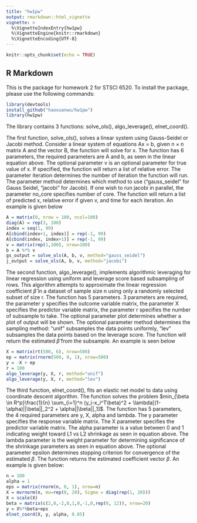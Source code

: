 ```yaml
---
title: "hw1pw"
output: rmarkdown::html_vignette
vignette: >
  %\VignetteIndexEntry{hw1pw}
  %\VignetteEngine{knitr::rmarkdown}
  %\VignetteEncoding{UTF-8}
---
```


```r
knitr::opts_chunk$set(echo = TRUE)
```

## R Markdown

This is the package for homework 2 for STSCI 6520. To install the package, please use the following commands:

```r
library(devtools)
install_github("haoxuanwu/hw1pw")
library(hw1pw)
```

The library contains 3 functions: solve_ols(), algo_leverage(), elnet_coord().

The first function, solve_ols(), solves a linear system using Gauss-Seidel or Jacobi method. 
Consider a linear system of equations Ax = b, given n $\times$ n matrix A and the vector B, the function will solve for x. 
The function has 6 parameters, the required parameters are A and b, as seen in the linear equation above. The optional parameter v is an optional parameter for true value of x. If specified, the function will return a list of relative error. The parameter iteration determines the number of iteration the function will run. The parameter method determines which method to use ("gauss_seidel" for Gauss Seidel, "jacobi" for Jacobi). If one wish to run jacobi in parallel, the parameter no_core specifies number of core. 
The function will return a list of predicted x, relative error if given v, and time for each iteration. An example is given below

```r
A = matrix(0, nrow = 100, ncol=100)
diag(A) = rep(3, 100)
index = seq(1, 99)
A[cbind(index+1, index)] = rep(-1, 99)
A[cbind(index, index+1)] = rep(-1, 99)
v = matrix(rep(1,100), nrow=100)
b = A %*% v
gs_output = solve_ols(A, b, v, method="gauss_seidel")
j_output = solve_ols(A, b, v, method="jacobi")
```

The second function, algo_leverage(), implements algorithmic leveraging for linear regression using uniform and leverage score based subsampling of rows.  This algorithm attempts to approximate the linear regression coefficient $\hat{\beta}$ in a dataset of sample size n using only a randomly selected subset of size r. 
The function has 5 parameters. 3 parameters are required, the parameter y specifies the outcome variable matrix, the parameter X specifies the predictor variable matrix, the parameter r specifies the number of subsample to take. The optional parameter plot determines whether a plot of output will be shown. The optional parameter method determines the sampling method: "unif" subsamples the data points uniformly, "lev" subsamples the data points based on the leverage score. 
The function will return the estimated $\hat{\beta}$ from the subsample. An example is seen below

```r
X = matrix(rt(500, 6), nrow=500)
ep = matrix(rnorm(500, 0, 1), nrow=500)
y = -X + ep
r = 100
algo_leverage(y, X, r, method="unif")
algo_leverage(y, X, r, method="lev")
```

The third function, elnet_coord(), fits an elastic net model to data using coordinate descent algorithm. The function solves the problem $min_{\beta \in R^p}\frac{1}{n} \sum_{i=1}^n (y_i-x_i^T\beta)^2 + \lambda[(1-\alpha)||\beta||_2^2 + \alpha||\beta||_1]$.
The function has 5 parameters, the 4 required parameters are y, X, alpha and lambda. The y parameter specifies the response variable matrix. The X parameter specifies the predictor variable matrix. The alpha parameter is a value between 0 and 1 indicating weight toward L1 vs L2 shrinkage as seen in equation above. The lambda parameter is the weight parameter for determining significance of the shrinkage parameters as seen in equation above. The optional parameter epsilon determines stopping criterion for convergence of the estimated $\beta$. 
The function returns the estimated coefficient vector $\beta$.  An example is given below:
```r
n = 100
alpha = 1
eps = matrix(rnorm(n, 0, 1), nrow=n)
X = mvrnorm(n, mu=rep(0, 20), Sigma = diag(rep(1, 20)))
X = scale(X)
beta = matrix(c(2,0,-2,0,1,0,-1,0,rep(0, 12)), nrow=20)
y = X%*%beta+eps
elnet_coord(X, y, alpha, 0.05)
```



